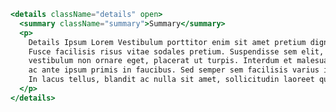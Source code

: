```jsx live="true" title="Summary / Details"
<details className="details" open>
  <summary className="summary">Summary</summary>
  <p>
    Details Ipsum Lorem Vestibulum porttitor enim sit amet pretium dignissim.
    Fusce facilisis risus vitae sodales pretium. Suspendisse sem elit,
    vestibulum non ornare eget, placerat ut turpis. Interdum et malesuada fames
    ac ante ipsum primis in faucibus. Sed semper sem facilisis varius interdum.
    In lacus tellus, blandit ac nulla sit amet, sollicitudin laoreet quam.
  </p>
</details>
```

